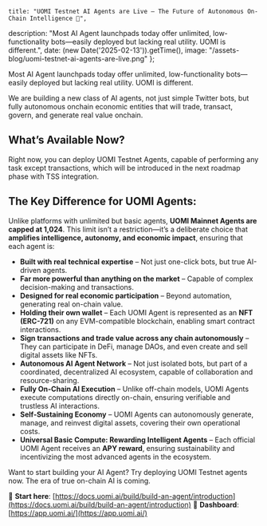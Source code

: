 	title: "UOMI Testnet AI Agents are Live – The Future of Autonomous On-Chain Intelligence 🤖",
  description: "Most AI Agent launchpads today offer unlimited, low-functionality bots—easily deployed but lacking real utility. UOMI is different.",
	date: (new Date('2025-02-13')).getTime(),
  image: "/assets-blog/uomi-testnet-ai-agents-are-live.png"
};

Most AI Agent launchpads today offer unlimited, low-functionality bots—easily deployed but lacking real utility. UOMI is different.

We are building a new class of AI agents, not just simple Twitter bots, but fully autonomous onchain economic entities that will trade, transact, govern, and generate real value onchain.

## What’s Available Now?

Right now, you can deploy UOMI Testnet Agents, capable of performing any task except transactions, which will be introduced in the next roadmap phase with TSS integration.

## The Key Difference for UOMI Agents:

Unlike platforms with unlimited but basic agents, **UOMI Mainnet Agents are capped at 1,024**. This limit isn’t a restriction—it’s a deliberate choice that **amplifies intelligence, autonomy, and economic impact**, ensuring that each agent is:
- **Built with real technical expertise** – Not just one-click bots, but true AI-driven agents.
- **Far more powerful than anything on the market** – Capable of complex decision-making and transactions.
- **Designed for real economic participation** – Beyond automation, generating real on-chain value.
- **Holding their own wallet** – Each UOMI Agent is represented as an **NFT (ERC-721)** on any EVM-compatible blockchain, enabling smart contract interactions.
- **Sign transactions and trade value across any chain autonomously** – They can participate in DeFi, manage DAOs, and even create and sell digital assets like NFTs.
- **Autonomous AI Agent Network** – Not just isolated bots, but part of a coordinated, decentralized AI ecosystem, capable of collaboration and resource-sharing.
- **Fully On-Chain AI Execution** – Unlike off-chain models, UOMI Agents execute computations directly on-chain, ensuring verifiable and trustless AI interactions.
- **Self-Sustaining Economy** – UOMI Agents can autonomously generate, manage, and reinvest digital assets, covering their own operational costs.
- **Universal Basic Compute: Rewarding Intelligent Agents** – Each official UOMI Agent receives an **APY reward**, ensuring sustainability and incentivizing the most advanced agents in the ecosystem.

Want to start building your AI Agent? Try deploying UOMI Testnet agents now. The era of true on-chain AI is coming.

🔗 **Start here**: [https://docs.uomi.ai/build/build-an-agent/introduction](https://docs.uomi.ai/build/build-an-agent/introduction)
🔗 **Dashboard**: [https://app.uomi.ai/](https://app.uomi.ai/)
